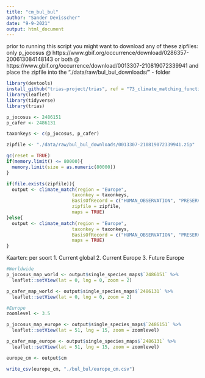 ```yaml
---
title: "cm_bul_bul"
author: "Sander Devisscher"
date: "9-9-2021"
output: html_document
---
```


prior to running this script you might want to download any of these zipfiles:
only p_jocosus @ https://www.gbif.org/occurrence/download/0286357-200613084148143 or
both @ https://www.gbif.org/occurrence/download/0013307-210819072339941 
and place the zipfile into the "./data/raw/bul_bul_downloads/" - folder

```r
library(devtools)
install_github("trias-project/trias", ref = "73_climate_matching_function", force = TRUE)
library(leaflet)
library(tidyverse)
library(trias)
```

```r
p_jocosus <- 2486151
p_cafer <- 2486131

taxonkeys <- c(p_jocosus, p_cafer)
```

```r
zipfile <- "./data/raw/bul_bul_downloads/0013307-210819072339941.zip"

gc(reset = TRUE)
if(memory.limit() <= 80000){
  memory.limit(size = as.numeric(80000))
}

if(file.exists(zipfile)){
  output <- climate_match(region = "Europe",
                        taxonkey = taxonkeys,
                        BasisOfRecord = c("HUMAN_OBSERVATION", "PRESERVED_SPECIMEN", "UNKNOWN"),
                        zipfile = zipfile,
                        maps = TRUE)
}else{
  output <- climate_match(region = "Europe",
                        taxonkey = taxonkeys,
                        BasisOfRecord = c("HUMAN_OBSERVATION", "PRESERVED_SPECIMEN", "UNKNOWN"),
                        maps = TRUE)
}
```

Kaarten: 
per soort
1. Current global
2. Current Europe
3. Future Europe

```r
#Worldwide
p_jocosus_map_world <- output$single_species_maps$`2486151` %>% 
  leaflet::setView(lat = 0, lng = 0, zoom = 2)

p_cafer_map_world <- output$single_species_maps$`2486131` %>% 
  leaflet::setView(lat = 0, lng = 0, zoom = 2)

#Europe
zoomlevel <- 3.5

p_jocosus_map_europe <- output$single_species_maps$`2486151` %>% 
  leaflet::setView(lat = 51, lng = 15, zoom = zoomlevel)

p_cafer_map_europe <- output$single_species_maps$`2486131` %>% 
  leaflet::setView(lat = 51, lng = 15, zoom = zoomlevel)
```

```r
europe_cm <- output$cm

write_csv(europe_cm, "./bul_bul/europe_cm.csv")
```

